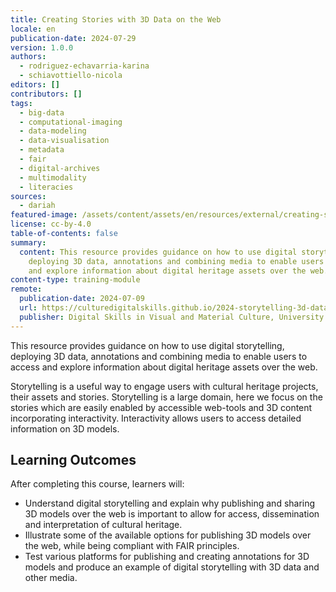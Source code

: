 ```yaml
---
title: Creating Stories with 3D Data on the Web
locale: en
publication-date: 2024-07-29
version: 1.0.0
authors:
  - rodriguez-echavarria-karina
  - schiavottiello-nicola
editors: []
contributors: []
tags:
  - big-data
  - computational-imaging
  - data-modeling
  - data-visualisation
  - metadata
  - fair
  - digital-archives
  - multimodality
  - literacies
sources:
  - dariah
featured-image: /assets/content/assets/en/resources/external/creating-stories-with-3d-data-on-the-web/featured-image.png
license: cc-by-4.0
table-of-contents: false
summary:
  content: This resource provides guidance on how to use digital storytelling,
    deploying 3D data, annotations and combining media to enable users to access
    and explore information about digital heritage assets over the web.
content-type: training-module
remote:
  publication-date: 2024-07-09
  url: https://culturedigitalskills.github.io/2024-storytelling-3d-data/
  publisher: Digital Skills in Visual and Material Culture, University of Brighton
---
```

This resource provides guidance on how to use digital storytelling, deploying 3D data, annotations and combining media to enable users to access and explore information about digital heritage assets over the web.

Storytelling is a useful way to engage users with cultural heritage projects, their assets and stories. Storytelling is a large domain, here we focus on the stories which are easily enabled by accessible web-tools and 3D content incorporating interactivity. Interactivity allows users to access detailed information on 3D models.

## Learning Outcomes

After completing this course, learners will:

* Understand digital storytelling and explain why publishing and sharing 3D models over the web is important to allow for access, dissemination and interpretation of cultural heritage.
* Illustrate some of the available options for publishing 3D models over the web, while being compliant with FAIR principles.
* Test various platforms for publishing and creating annotations for 3D models and produce an example of digital storytelling with 3D data and other media.

<ExternalResource title="Interested in learning more?" subtitle="Check out the tutorial Creating Stories with 3D Data on the Web" url="https://culturedigitalskills.github.io/2024-storytelling-3d-data/" />
